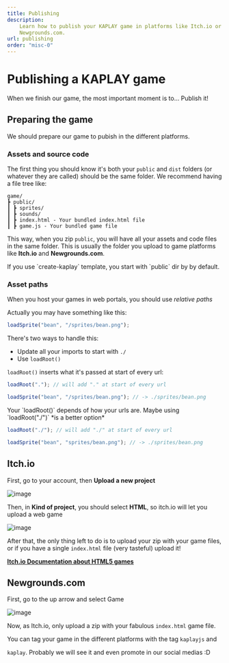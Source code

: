 ```yaml
---
title: Publishing
description:
    Learn how to publish your KAPLAY game in platforms like Itch.io or
    Newgrounds.com.
url: publishing
order: "misc-0"
---
```



# Publishing a KAPLAY game

When we finish our game, the most important moment is to... Publish it!

## Preparing the game

We should prepare our game to pubish in the different platforms.

### Assets and source code

The first thing you should know it's both your `public` and `dist` folders (or
whatever they are called) should be the same folder. We recommend having a file
tree like:

```
game/
┣ public/
┃ ┣ sprites/
┃ ┣ sounds/
┃ ┣ index.html - Your bundled index.html file
┃ ┣ game.js - Your bundled game file
```

This way, when you zip `public`, you will have all your assets and code files in
the same folder. This is usually the folder you upload to game platforms like
**Itch.io** and **Newgrounds.com**.

<Info crew="ghosty" title="If you use create-kaplay...">
If you use `create-kaplay` template, you start with `public` dir by by default.
</Info>

### Asset paths

When you host your games in web portals, you should use _relative paths_

Actually you may have something like this:

```js
loadSprite("bean", "/sprites/bean.png");
```

There's two ways to handle this:

- Update all your imports to start with `./`
- Use `loadRoot()`

`loadRoot()` inserts what it's passed at start of every url:

```js
loadRoot("."); // will add "." at start of every url

loadSprite("bean", "/sprites/bean.png"); // -> ./sprites/bean.png
```

<Info crew="bean" title="Watch out!">
Your `loadRoot()` depends of how your urls are. Maybe using `loadRoot("./")` *is a better option*
</Info>

```js
loadRoot("./"); // will add "./" at start of every url

loadSprite("bean", "sprites/bean.png"); // -> ./sprites/bean.png
```

## Itch.io

First, go to your account, then **Upload a new project**

![image](./assets/itchio-1.png)

Then, in **Kind of project**, you should select **HTML**, so itch.io will let
you upload a web game

![image](./assets/itchio-2.png)

After that, the only thing left to do is to upload your zip with your game
files, or if you have a single `index.html` file (very tasteful) upload it!

[**Itch.io Documentation about HTML5 games**](https://itch.io/docs/creators/html5)

## Newgrounds.com

First, go to the up arrow and select Game

![image](./assets/newgrounds-1.png)

Now, as Itch.io, only upload a zip with your fabulous `index.html` game file.

You can tag your game in the different platforms with the tag `kaplayjs` and

`kaplay`. Probably we will see it and even promote in our social medias :D
